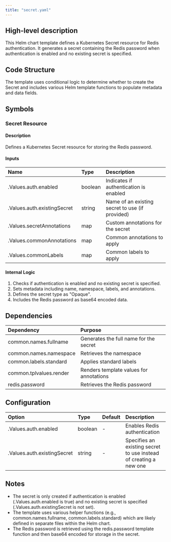 ```yaml
---
title: "secret.yaml"
---
```


## High-level description
This Helm chart template defines a Kubernetes Secret resource for Redis authentication. It generates a secret containing the Redis password when authentication is enabled and no existing secret is specified.

## Code Structure
The template uses conditional logic to determine whether to create the Secret and includes various Helm template functions to populate metadata and data fields.

## Symbols

### Secret Resource
#### Description
Defines a Kubernetes Secret resource for storing the Redis password.

#### Inputs
| Name | Type | Description |
|:-----|:-----|:------------|
| .Values.auth.enabled | boolean | Indicates if authentication is enabled |
| .Values.auth.existingSecret | string | Name of an existing secret to use (if provided) |
| .Values.secretAnnotations | map | Custom annotations for the secret |
| .Values.commonAnnotations | map | Common annotations to apply |
| .Values.commonLabels | map | Common labels to apply |

#### Internal Logic
1. Checks if authentication is enabled and no existing secret is specified.
2. Sets metadata including name, namespace, labels, and annotations.
3. Defines the secret type as "Opaque".
4. Includes the Redis password as base64 encoded data.

## Dependencies
| Dependency | Purpose |
|:-----------|:--------|
| common.names.fullname | Generates the full name for the secret |
| common.names.namespace | Retrieves the namespace |
| common.labels.standard | Applies standard labels |
| common.tplvalues.render | Renders template values for annotations |
| redis.password | Retrieves the Redis password |

## Configuration
| Option | Type | Default | Description |
|:-------|:-----|:--------|:------------|
| .Values.auth.enabled | boolean | - | Enables Redis authentication |
| .Values.auth.existingSecret | string | - | Specifies an existing secret to use instead of creating a new one |

## Notes
- The secret is only created if authentication is enabled (.Values.auth.enabled is true) and no existing secret is specified (.Values.auth.existingSecret is not set).
- The template uses various helper functions (e.g., common.names.fullname, common.labels.standard) which are likely defined in separate files within the Helm chart.
- The Redis password is retrieved using the redis.password template function and then base64 encoded for storage in the secret.